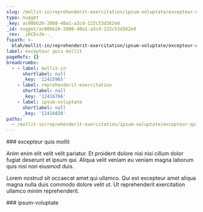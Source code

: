 ```yaml
---
slug: /mollit-in/reprehenderit-exercitation/ipsum-voluptate/excepteur-quis-mollit
type: nugget
_key: ac00bb26-2088-40a1-a3cd-122c53d362e8
_id: nugget/ac00bb26-2088-40a1-a3cd-122c53d362e8
_rev: _iKCEoJm--_
fspath: >-
  blah/mollit-in/reprehenderit-exercitation/ipsum-voluptate/excepteur-quis-mollit.md
label: excepteur quis mollit
pageRefs: {}
breadcrumbs:
  - - label: mollit-in
      shortlabel: null
      _key: '12415965'
    - label: reprehenderit-exercitation
      shortlabel: null
      _key: '12416766'
    - label: ipsum-voluptate
      shortlabel: null
      _key: '12416820'
paths:
  - /mollit-in/reprehenderit-exercitation/ipsum-voluptate/excepteur-quis-mollit
---
```


<NuggetArea>
<Nugget slug="/mollit-in/reprehenderit-exercitation/ipsum-voluptate/excepteur-quis-mollit" type="nugget" _key="ac00bb26-2088-40a1-a3cd-122c53d362e8" _id="nugget/ac00bb26-2088-40a1-a3cd-122c53d362e8" _rev="_iKCEoJm--_" fspath="blah/mollit-in/reprehenderit-exercitation/ipsum-voluptate/excepteur-quis-mollit.md" label="excepteur quis mollit" paths="/mollit-in/reprehenderit-exercitation/ipsum-voluptate/excepteur-quis-mollit">
<NuggetBody>
### excepteur quis mollit

Anim enim elit velit velit pariatur. Et proident dolore nisi nisi cillum dolor fugiat deserunt et ipsum qui. Aliqua velit veniam eu veniam magna laborum quis nisi non eiusmod duis.

Lorem nostrud sit occaecat amet qui ullamco. Qui est excepteur amet aliqua magna nulla duis commodo dolore velit ut. Ut reprehenderit exercitation ullamco minim reprehenderit.

</NuggetBody>
<Breadcrumbs>
<Crumbs>
<Crumb _key="12415965" label="mollit-in" /><Crumb _key="12416766" label="reprehenderit-exercitation" /><Crumb _key="12416820" label="ipsum-voluptate" />
</Crumbs>
</Breadcrumbs>
</Nugget>

<NuggetsInbound>
</NuggetsInbound>
<NuggetsOutbound>
</NuggetsOutbound>
</NuggetArea>
<PassagesInbound>
<Passage direction="inbound" type="passage" _key="12416820" _id="passage/12416820" _rev="_iKCEoJi--A" label="ipsum-voluptate" passage="ipsum-voluptate" fspath="blah/mollit-in/reprehenderit-exercitation/ipsum-voluptate" paths="/mollit-in/reprehenderit-exercitation/ipsum-voluptate" slug="/mollit-in/reprehenderit-exercitation/ipsum-voluptate">
<NuggetBody>
### ipsum-voluptate

</NuggetBody>
<Breadcrumbs>
<Crumbs>
<Crumb _key="12415965" label="mollit-in" /><Crumb _key="12416766" label="reprehenderit-exercitation" />
</Crumbs>
</Breadcrumbs>
</Passage>

</PassagesInbound>
<PassagesOutbound>
</PassagesOutbound>
